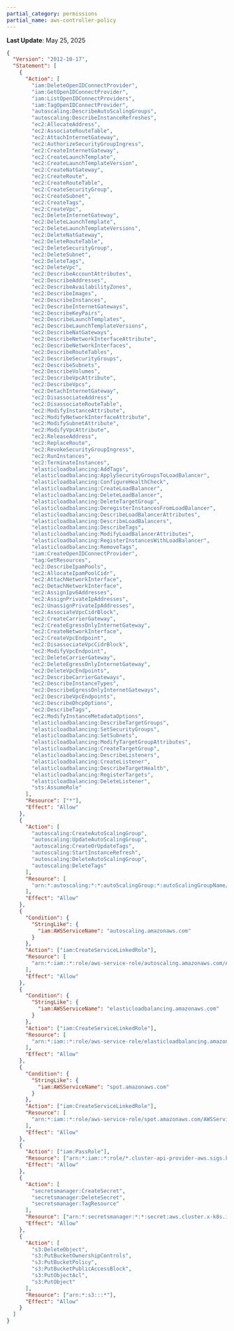 ```yaml
---
partial_category: permissions
partial_name: aws-controller-policy
---
```

**Last Update**: May 25, 2025

```json
{
  "Version": "2012-10-17",
  "Statement": [
    {
      "Action": [
        "iam:DeleteOpenIDConnectProvider",
        "iam:GetOpenIDConnectProvider",
        "iam:ListOpenIDConnectProviders",
        "iam:TagOpenIDConnectProvider",
        "autoscaling:DescribeAutoScalingGroups",
        "autoscaling:DescribeInstanceRefreshes",
        "ec2:AllocateAddress",
        "ec2:AssociateRouteTable",
        "ec2:AttachInternetGateway",
        "ec2:AuthorizeSecurityGroupIngress",
        "ec2:CreateInternetGateway",
        "ec2:CreateLaunchTemplate",
        "ec2:CreateLaunchTemplateVersion",
        "ec2:CreateNatGateway",
        "ec2:CreateRoute",
        "ec2:CreateRouteTable",
        "ec2:CreateSecurityGroup",
        "ec2:CreateSubnet",
        "ec2:CreateTags",
        "ec2:CreateVpc",
        "ec2:DeleteInternetGateway",
        "ec2:DeleteLaunchTemplate",
        "ec2:DeleteLaunchTemplateVersions",
        "ec2:DeleteNatGateway",
        "ec2:DeleteRouteTable",
        "ec2:DeleteSecurityGroup",
        "ec2:DeleteSubnet",
        "ec2:DeleteTags",
        "ec2:DeleteVpc",
        "ec2:DescribeAccountAttributes",
        "ec2:DescribeAddresses",
        "ec2:DescribeAvailabilityZones",
        "ec2:DescribeImages",
        "ec2:DescribeInstances",
        "ec2:DescribeInternetGateways",
        "ec2:DescribeKeyPairs",
        "ec2:DescribeLaunchTemplates",
        "ec2:DescribeLaunchTemplateVersions",
        "ec2:DescribeNatGateways",
        "ec2:DescribeNetworkInterfaceAttribute",
        "ec2:DescribeNetworkInterfaces",
        "ec2:DescribeRouteTables",
        "ec2:DescribeSecurityGroups",
        "ec2:DescribeSubnets",
        "ec2:DescribeVolumes",
        "ec2:DescribeVpcAttribute",
        "ec2:DescribeVpcs",
        "ec2:DetachInternetGateway",
        "ec2:DisassociateAddress",
        "ec2:DisassociateRouteTable",
        "ec2:ModifyInstanceAttribute",
        "ec2:ModifyNetworkInterfaceAttribute",
        "ec2:ModifySubnetAttribute",
        "ec2:ModifyVpcAttribute",
        "ec2:ReleaseAddress",
        "ec2:ReplaceRoute",
        "ec2:RevokeSecurityGroupIngress",
        "ec2:RunInstances",
        "ec2:TerminateInstances",
        "elasticloadbalancing:AddTags",
        "elasticloadbalancing:ApplySecurityGroupsToLoadBalancer",
        "elasticloadbalancing:ConfigureHealthCheck",
        "elasticloadbalancing:CreateLoadBalancer",
        "elasticloadbalancing:DeleteLoadBalancer",
        "elasticloadbalancing:DeleteTargetGroup",
        "elasticloadbalancing:DeregisterInstancesFromLoadBalancer",
        "elasticloadbalancing:DescribeLoadBalancerAttributes",
        "elasticloadbalancing:DescribeLoadBalancers",
        "elasticloadbalancing:DescribeTags",
        "elasticloadbalancing:ModifyLoadBalancerAttributes",
        "elasticloadbalancing:RegisterInstancesWithLoadBalancer",
        "elasticloadbalancing:RemoveTags",
        "iam:CreateOpenIDConnectProvider",
        "tag:GetResources",
        "ec2:DescribeIpamPools",
        "ec2:AllocateIpamPoolCidr",
        "ec2:AttachNetworkInterface",
        "ec2:DetachNetworkInterface",
        "ec2:AssignIpv6Addresses",
        "ec2:AssignPrivateIpAddresses",
        "ec2:UnassignPrivateIpAddresses",
        "ec2:AssociateVpcCidrBlock",
        "ec2:CreateCarrierGateway",
        "ec2:CreateEgressOnlyInternetGateway",
        "ec2:CreateNetworkInterface",
        "ec2:CreateVpcEndpoint",
        "ec2:DisassociateVpcCidrBlock",
        "ec2:ModifyVpcEndpoint",
        "ec2:DeleteCarrierGateway",
        "ec2:DeleteEgressOnlyInternetGateway",
        "ec2:DeleteVpcEndpoints",
        "ec2:DescribeCarrierGateways",
        "ec2:DescribeInstanceTypes",
        "ec2:DescribeEgressOnlyInternetGateways",
        "ec2:DescribeVpcEndpoints",
        "ec2:DescribeDhcpOptions",
        "ec2:DescribeTags",
        "ec2:ModifyInstanceMetadataOptions",
        "elasticloadbalancing:DescribeTargetGroups",
        "elasticloadbalancing:SetSecurityGroups",
        "elasticloadbalancing:SetSubnets",
        "elasticloadbalancing:ModifyTargetGroupAttributes",
        "elasticloadbalancing:CreateTargetGroup",
        "elasticloadbalancing:DescribeListeners",
        "elasticloadbalancing:CreateListener",
        "elasticloadbalancing:DescribeTargetHealth",
        "elasticloadbalancing:RegisterTargets",
        "elasticloadbalancing:DeleteListener",
        "sts:AssumeRole"
      ],
      "Resource": ["*"],
      "Effect": "Allow"
    },
    {
      "Action": [
        "autoscaling:CreateAutoScalingGroup",
        "autoscaling:UpdateAutoScalingGroup",
        "autoscaling:CreateOrUpdateTags",
        "autoscaling:StartInstanceRefresh",
        "autoscaling:DeleteAutoScalingGroup",
        "autoscaling:DeleteTags"
      ],
      "Resource": [
        "arn:*:autoscaling:*:*:autoScalingGroup:*:autoScalingGroupName/*"
      ],
      "Effect": "Allow"
    },
    {
      "Condition": {
        "StringLike": {
          "iam:AWSServiceName": "autoscaling.amazonaws.com"
        }
      },
      "Action": ["iam:CreateServiceLinkedRole"],
      "Resource": [
        "arn:*:iam::*:role/aws-service-role/autoscaling.amazonaws.com/AWSServiceRoleForAutoScaling"
      ],
      "Effect": "Allow"
    },
    {
      "Condition": {
        "StringLike": {
          "iam:AWSServiceName": "elasticloadbalancing.amazonaws.com"
        }
      },
      "Action": ["iam:CreateServiceLinkedRole"],
      "Resource": [
        "arn:*:iam::*:role/aws-service-role/elasticloadbalancing.amazonaws.com/AWSServiceRoleForElasticLoadBalancing"
      ],
      "Effect": "Allow"
    },
    {
      "Condition": {
        "StringLike": {
          "iam:AWSServiceName": "spot.amazonaws.com"
        }
      },
      "Action": ["iam:CreateServiceLinkedRole"],
      "Resource": [
        "arn:*:iam::*:role/aws-service-role/spot.amazonaws.com/AWSServiceRoleForEC2Spot"
      ],
      "Effect": "Allow"
    },
    {
      "Action": ["iam:PassRole"],
      "Resource": ["arn:*:iam::*:role/*.cluster-api-provider-aws.sigs.k8s.io"],
      "Effect": "Allow"
    },
    {
      "Action": [
        "secretsmanager:CreateSecret",
        "secretsmanager:DeleteSecret",
        "secretsmanager:TagResource"
      ],
      "Resource": ["arn:*:secretsmanager:*:*:secret:aws.cluster.x-k8s.io/*"],
      "Effect": "Allow"
    },
    {
      "Action": [
        "s3:DeleteObject",
        "s3:PutBucketOwnershipControls",
        "s3:PutBucketPolicy",
        "s3:PutBucketPublicAccessBlock",
        "s3:PutObjectAcl",
        "s3:PutObject"
      ],
      "Resource": ["arn:*:s3:::*"],
      "Effect": "Allow"
    }
  ]
}
```
